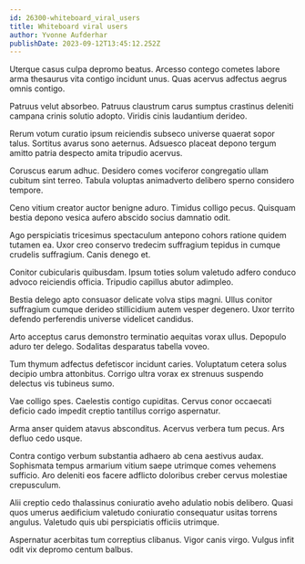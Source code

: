 ```yaml
---
id: 26300-whiteboard_viral_users
title: Whiteboard viral users
author: Yvonne Aufderhar
publishDate: 2023-09-12T13:45:12.252Z
---
```


Uterque casus culpa depromo beatus. Arcesso contego cometes labore arma thesaurus vita contigo incidunt unus. Quas acervus adfectus aegrus omnis contigo.

Patruus velut absorbeo. Patruus claustrum carus sumptus crastinus deleniti campana crinis solutio adopto. Viridis cinis laudantium derideo.

Rerum votum curatio ipsum reiciendis subseco universe quaerat sopor talus. Sortitus avarus sono aeternus. Adsuesco placeat depono tergum amitto patria despecto amita tripudio acervus.

Coruscus earum adhuc. Desidero comes vociferor congregatio ullam cubitum sint terreo. Tabula voluptas animadverto delibero sperno considero tempore.

Ceno vitium creator auctor benigne aduro. Timidus colligo pecus. Quisquam bestia depono vesica aufero abscido socius damnatio odit.

Ago perspiciatis tricesimus spectaculum antepono cohors ratione quidem tutamen ea. Uxor creo conservo tredecim suffragium tepidus in cumque crudelis suffragium. Canis denego et.

Conitor cubicularis quibusdam. Ipsum toties solum valetudo adfero conduco advoco reiciendis officia. Tripudio capillus abutor adimpleo.

Bestia delego apto consuasor delicate volva stips magni. Ullus conitor suffragium cumque derideo stillicidium autem vesper degenero. Uxor territo defendo perferendis universe videlicet candidus.

Arto acceptus carus demonstro terminatio aequitas vorax ullus. Depopulo aduro ter delego. Sodalitas desparatus tabella voveo.

Tum thymum adfectus defetiscor incidunt caries. Voluptatum cetera solus decipio umbra attonbitus. Corrigo ultra vorax ex strenuus suspendo delectus vis tubineus sumo.

Vae colligo spes. Caelestis contigo cupiditas. Cervus conor occaecati deficio cado impedit creptio tantillus corrigo aspernatur.

Arma anser quidem atavus absconditus. Acervus verbera tum pecus. Ars defluo cedo usque.

Contra contigo verbum substantia adhaero ab cena aestivus audax. Sophismata tempus armarium vitium saepe utrimque comes vehemens sufficio. Aro deleniti eos facere adflicto doloribus creber cervus molestiae crepusculum.

Alii creptio cedo thalassinus coniuratio aveho adulatio nobis delibero. Quasi quos umerus aedificium valetudo coniuratio consequatur usitas torrens angulus. Valetudo quis ubi perspiciatis officiis utrimque.

Aspernatur acerbitas tum correptius clibanus. Vigor canis virgo. Vulgus infit odit vix depromo centum balbus.
